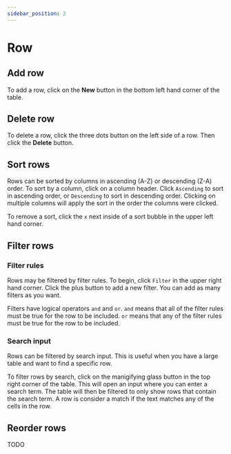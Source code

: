 ```yaml
---
sidebar_position: 2
---
```



# Row

## Add row

To add a row, click on the **New** button in the bottom left hand corner of the table.

## Delete row
To delete a row, click the three dots button on the left side of a row. Then click the **Delete** button.

## Sort rows

Rows can be sorted by columns in ascending (A-Z) or descending (Z-A) order. To sort by a column, click on a column header. Click `Ascending` to sort in ascending order, or `Descending` to sort in descending order. Clicking on multiple columns will apply the sort in the order the columns were clicked.

To remove a sort, click the `x` next inside of a sort bubble in the upper left hand corner.


## Filter rows

### Filter rules

Rows may be filtered by filter rules. To begin, click `Filter` in the upper right hand corner. Click the plus button to add a new filter. You can add as many filters as you want.

Filters have logical operators `and` and `or`. `and` means that all of the filter rules must be true for the row to be included. `or` means that any of the filter rules must be true for the row to be included.


### Search input

Rows can be filtered by search input. This is useful when you have a large table and want to find a specific row.

To filter rows by search, click on the manigifying glass button in the top right corner of the table. This will open an input where you can enter a search term. The table will then be filtered to only show rows that contain the search term. A row is consider a match if the text matches any of the cells in the row.


## Reorder rows

TODO
